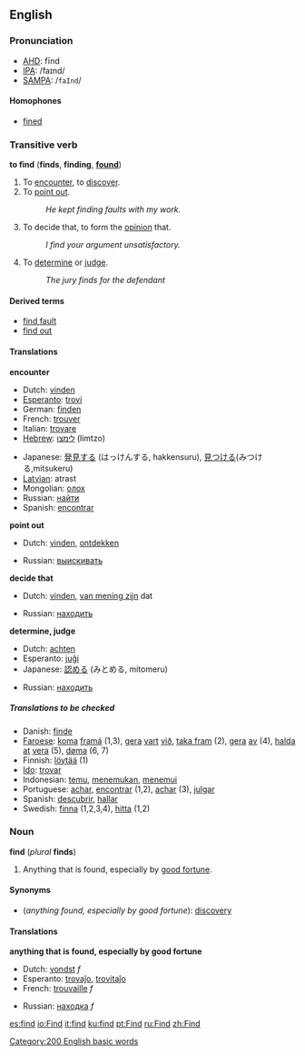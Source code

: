 ==English==
===Pronunciation===
*[[AHD]]: fīnd
*[[IPA]]: /faɪnd/
*[[SAMPA]]: /<tt>faInd</tt>/

====Homophones====
*[[fine]]d

===Transitive verb===
'''to find''' ('''finds''', '''finding''', '''[[found]]''')

#To [[encounter]], to [[discover]].
#To [[point out]].
#:''He kept finding faults with my work.''
#To decide that, to form the [[opinion]] that.
#:''I find your argument unsatisfactory.''
#To [[determine]] or [[judge]].
#:''The jury finds for the defendant''

====Derived terms====
*[[find fault]]
*[[find out]]

====Translations====

'''encounter'''
{{top}}
*Dutch: [[vinden]]
*[[Esperanto]]: [[trovi]]
*German: [[finden]]
*French: [[trouver]]
*Italian: [[trovare]]
*[[Hebrew]]: [[לימצו]] (limtzo)
{{mid}}
*Japanese: [[発見]]する (はっけんする, hakkensuru), [[見]]つける(みつける,mitsukeru)
*[[Latvian]]: atrast
*Mongolian: [[олох]]
*Russian: [[найти]]
*Spanish: [[encontrar]]
{{bottom}}

'''point out'''
{{top}}
*Dutch: [[vinden]], [[ontdekken]]
{{mid}}
*Russian: [[выискивать]]
{{bottom}}

'''decide that'''
{{top}}
*Dutch: [[vinden]], [[van mening zijn]] dat
{{mid}}
*Russian: [[находить]]
{{bottom}}

'''determine, judge'''
{{top}}
*Dutch: [[achten]]
*Esperanto: [[juĝi]]
*Japanese: [[認]]める (みとめる, mitomeru)
{{mid}}
*Russian: [[находить]]
{{bottom}}

=====Translations to be checked=====
<!--Remove this section once all of the translations below have been moved into the tables above.-->
{{checktrans}}

*Danish: [[finde]]
*[[Faroese]]: [[koma]] [[framá]] (1,3), [[gera]] [[vart]] [[við]], [[taka fram]] (2), [[gera]] [[av]] (4), [[halda]] [[at]] [[vera]] (5), [[døma]] (6, 7)
*Finnish: [[löytää]] (1)
*[[Ido]]: [[trovar]]
*Indonesian: [[temu]], [[temu|menemukan]], [[temu|menemui]]
*Portuguese: [[achar]], [[encontrar]] (1,2), [[achar]] (3), [[julgar]]
*Spanish: [[descubrir]], [[hallar]]
*Swedish: [[finna]] (1,2,3,4),  [[hitta]] (1,2)

===Noun===
'''find''' (''plural'' '''finds''')

#Anything that is found, especially by [[good fortune]].

====Synonyms====
*(''anything found, especially by good fortune''): [[discovery]]

====Translations====

'''anything that is found, especially by good fortune'''
{{top}}
*Dutch: [[vondst]] ''f''
*Esperanto: [[trovaĵo]], [[trovitaĵo]]
*French: [[trouvaille]] ''f''
{{mid}}
*Russian: [[находка]] ''f''
{{bottom}}

[[Category:200 English basic words]]

[[es:find]]
[[io:Find]]
[[it:find]]
[[ku:find]]
[[pt:Find]]
[[ru:Find]]
[[zh:Find]]